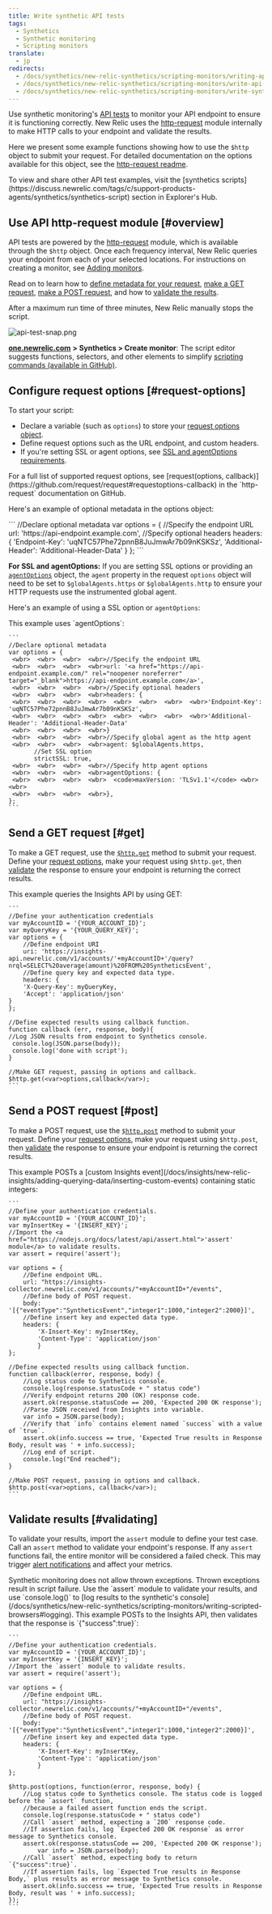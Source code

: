 ```yaml
---
title: Write synthetic API tests
tags:
  - Synthetics
  - Synthetic monitoring
  - Scripting monitors
translate:
  - jp
redirects:
  - /docs/synthetics/new-relic-synthetics/scripting-monitors/writing-api-tests
  - /docs/synthetics/new-relic-synthetics/scripting-monitors/write-api-tests
  - /docs/synthetics/new-relic-synthetics/scripting-monitors/write-synthetics-api-tests
---
```


Use synthetic monitoring's [API tests](/docs/synthetics/new-relic-synthetics/getting-started/types-synthetics-monitors) to monitor your API endpoint to ensure it is functioning correctly. New Relic uses the [http-request](https://github.com/request/request) module internally to make HTTP calls to your endpoint and validate the results.

Here we present some example functions showing how to use the `$http` object to submit your request. For detailed documentation on the options available for this object, see the [http-request readme](https://github.com/request/request).

<Callout variant="tip">
  To view and share other API test examples, visit the [synthetics scripts](https://discuss.newrelic.com/tags/c/support-products-agents/synthetics/synthetics-script) section in Explorer's Hub.
</Callout>

## Use API http-request module [#overview]

API tests are powered by the [http-request](https://github.com/request/request) module, which is available through the `$http` object. Once each frequency interval, New Relic queries your endpoint from each of your selected locations. For instructions on creating a monitor, see [Adding monitors](/docs/synthetics/new-relic-synthetics/using-monitors/adding-editing-monitors#adding-monitors).

Read on to learn how to [define metadata for your request](#request-options), [make a GET request](#get), [make a POST request](#post), and how to [validate the results](#validating).

<Callout variant="important">
  After a maximum run time of three minutes, New Relic manually stops the script.
</Callout>

![api-test-snap.png](./images/api-test-snap_0.png "api-test-snap.png")

[**one.newrelic.com**](http://one.newrelic.com/) **> Synthetics > Create monitor**: The script editor suggests functions, selectors, and other elements to simplify [scripting commands (available in GitHub)](https://github.com/request/request).

## Configure request options [#request-options]

To start your script:

* Declare a variable (such as `options`) to store your [request options object](http://github.com/request/request#requestoptions-callback).
* Define request options such as the URL endpoint, and custom headers.
* If you're setting SSL or agent options, see [SSL and agentOptions requirements](#ssl-options).

<Callout variant="tip">
  For a full list of supported request options, see [request(options, callback)](https://github.com/request/request#requestoptions-callback) in the `http-request` documentation on GitHub.
</Callout>

Here's an example of optional metadata in the options object:

<CollapserGroup>
  <Collapser
    id="metadata-1"
    title="Using optional metadata"
  >
    ```
    //Declare optional metadata
    var options = {
            //Specify the endpoint URL
            url: 'https://api-endpoint.example.com',
            //Specify optional headers
            headers: {
                    'Endpoint-Key': 'uqNTC57Phe72pnnB8JuJmwAr7b09nKSKSz',
                    'Additional-Header': 'Additional-Header-Data'
            }
    };
    ```
  </Collapser>
</CollapserGroup>

**For SSL and agentOptions:** If you are setting SSL options or providing an [`agentOptions`](https://github.com/request/request#using-optionsagentoptions) object, the `agent` property in the request `options` object will need to be set to `$globalAgents.https` or `$globalAgents.http` to ensure your HTTP requests use the instrumented global agent.

Here's an example of using a SSL option or `agentOptions`:

<CollapserGroup>
  <Collapser
    id="use-agentOptions"
    title="Using a SSL option or agentOptions"
  >
    This example uses `agentOptions`:

    ```
    //Declare optional metadata
    var options = {
     <wbr>  <wbr>  <wbr>  <wbr>//Specify the endpoint URL
     <wbr>  <wbr>  <wbr>  <wbr>url: '<a href="https://api-endpoint.example.com/" rel="noopener noreferrer" target="_blank">https://api-endpoint.example.com</a>',
     <wbr>  <wbr>  <wbr>  <wbr>//Specify optional headers
     <wbr>  <wbr>  <wbr>  <wbr>headers: {
     <wbr>  <wbr>  <wbr>  <wbr>  <wbr>  <wbr>  <wbr>  <wbr>'Endpoint-Key': 'uqNTC57Phe72pnnB8JuJmwAr7b09nKSKSz',
     <wbr>  <wbr>  <wbr>  <wbr>  <wbr>  <wbr>  <wbr>  <wbr>'Additional-Header': 'Additional-Header-Data'
     <wbr>  <wbr>  <wbr>  <wbr>}
     <wbr>  <wbr>  <wbr>  <wbr>//Specify global agent as the http agent
     <wbr>  <wbr>  <wbr>  <wbr>agent: $globalAgents.https,
           //Set SSL option
           strictSSL: true,
     <wbr>  <wbr>  <wbr>  <wbr>//Specify http agent options
     <wbr>  <wbr>  <wbr>  <wbr>agentOptions: {
     <wbr>  <wbr>  <wbr>  <wbr>  ​<code>maxVersion: 'TLSv1.1'</code> <wbr>  <wbr>
     <wbr>  <wbr>  <wbr>  <wbr>},
    };
    ```
  </Collapser>
</CollapserGroup>

## Send a GET request [#get]

To make a GET request, use the [`$http.get`](https://github.com/request/request#requestget) method to submit your request. Define your [request options](#request-options), make your request using `$http.get`, then [validate](#validating) the response to ensure your endpoint is returning the correct results.

<CollapserGroup>
  <Collapser
    id="get-insights-example"
    title="Insights GET example"
  >
    This example queries the Insights API by using GET:

    ```
    //Define your authentication credentials
    var myAccountID = '{YOUR_ACCOUNT_ID}';
    var myQueryKey = '{YOUR_QUERY_KEY}';
    var options = {
        //Define endpoint URI
        uri: 'https://insights-api.newrelic.com/v1/accounts/'+myAccountID+'/query?nrql=SELECT%20average(amount)%20FROM%20SyntheticsEvent',
        //Define query key and expected data type.
        headers: {
        'X-Query-Key': myQueryKey,
        'Accept': 'application/json'
    }
    };

    //Define expected results using callback function.
    function callback (err, response, body){
    //Log JSON results from endpoint to Synthetics console.
     console.log(JSON.parse(body)); 
     console.log('done with script');
    }

    //Make GET request, passing in options and callback.
    $http.get(<var>options,callback</var>);
    ```
  </Collapser>
</CollapserGroup>

## Send a POST request [#post]

To make a POST request, use the [`$http.post`](https://github.com/request/request#requestpost) method to submit your request. Define your [request options](#request-options), make your request using `$http.post`, then [validate](#validating) the response to ensure your endpoint is returning the correct results.

<CollapserGroup>
  <Collapser
    id="post-insights-example"
    title="Insights POST example"
  >
    This example POSTs a [custom Insights event](/docs/insights/new-relic-insights/adding-querying-data/inserting-custom-events) containing static integers:

    ```
    //Define your authentication credentials.
    var myAccountID = '{YOUR_ACCOUNT_ID}';
    var myInsertKey = '{INSERT_KEY}';
    //Import the <a href="https://nodejs.org/docs/latest/api/assert.html">'assert' module</a> to validate results.
    var assert = require('assert');

    var options = {
        //Define endpoint URL.
        url: "https://insights-collector.newrelic.com/v1/accounts/"+myAccountID+"/events",
        //Define body of POST request.
        body: '[{"eventType":"SyntheticsEvent","integer1":1000,"integer2":2000}]',
        //Define insert key and expected data type.
        headers: {
            'X-Insert-Key': myInsertKey,
            'Content-Type': 'application/json'
            }
    };

    //Define expected results using callback function.
    function callback(error, response, body) {
        //Log status code to Synthetics console.
        console.log(response.statusCode + " status code")
        //Verify endpoint returns 200 (OK) response code.
        assert.ok(response.statusCode == 200, 'Expected 200 OK response');
        //Parse JSON received from Insights into variable.
        var info = JSON.parse(body);
        //Verify that `info` contains element named `success` with a value of `true`.
        assert.ok(info.success == true, 'Expected True results in Response Body, result was ' + info.success);
        //Log end of script.
        console.log("End reached");
    }

    //Make POST request, passing in options and callback.
    $http.post(<var>options, callback</var>);
    ```
  </Collapser>
</CollapserGroup>

## Validate results [#validating]

To validate your results, import the `assert` module to define your test case. Call an `assert` method to validate your endpoint's response. If any `assert` functions fail, the entire monitor will be considered a failed check. This may trigger [alert notifications](/docs/synthetics/new-relic-synthetics/using-monitors/alerting-synthetics#alerts) and affect your metrics.

<Callout variant="important">
  Synthetic monitoring does not allow thrown exceptions. Thrown exceptions result in script failure. Use the `assert` module to validate your results, and use `console.log()` to [log results to the synthetic's console](/docs/synthetics/new-relic-synthetics/scripting-monitors/writing-scripted-browsers#logging).
</Callout>

<CollapserGroup>
  <Collapser
    id="validation-insights-example"
    title="Insights validation example"
  >
    This example POSTs to the Insights API, then validates that the response is `{"success":true}`:

    ```
    //Define your authentication credentials.
    var myAccountID = '{YOUR_ACCOUNT_ID}';
    var myInsertKey = '{INSERT_KEY}';
    //Import the `assert` module to validate results.
    var assert = require('assert');

    var options = {
        //Define endpoint URL.
        url: "https://insights-collector.newrelic.com/v1/accounts/"+myAccountID+"/events",
        //Define body of POST request.
        body: '[{"eventType":"SyntheticsEvent","integer1":1000,"integer2":2000}]',
        //Define insert key and expected data type.
        headers: {
            'X-Insert-Key': myInsertKey,
            'Content-Type': 'application/json'
            }
    };

    $http.post(options, function(error, response, body) {
        //Log status code to Synthetics console. The status code is logged before the `assert` function, 
        //because a failed assert function ends the script.
        console.log(response.statusCode + " status code")
        //Call `assert` method, expecting a `200` response code.
        //If assertion fails, log `Expected 200 OK response` as error message to Synthetics console.
        assert.ok(response.statusCode == 200, 'Expected 200 OK response');  
            var info = JSON.parse(body);
        //Call `assert` method, expecting body to return `{"success":true}`.
        //If assertion fails, log `Expected True results in Response Body,` plus results as error message to Synthetics console. 
        assert.ok(info.success == true, 'Expected True results in Response Body, result was ' + info.success);
    });
    ```
  </Collapser>
</CollapserGroup>
